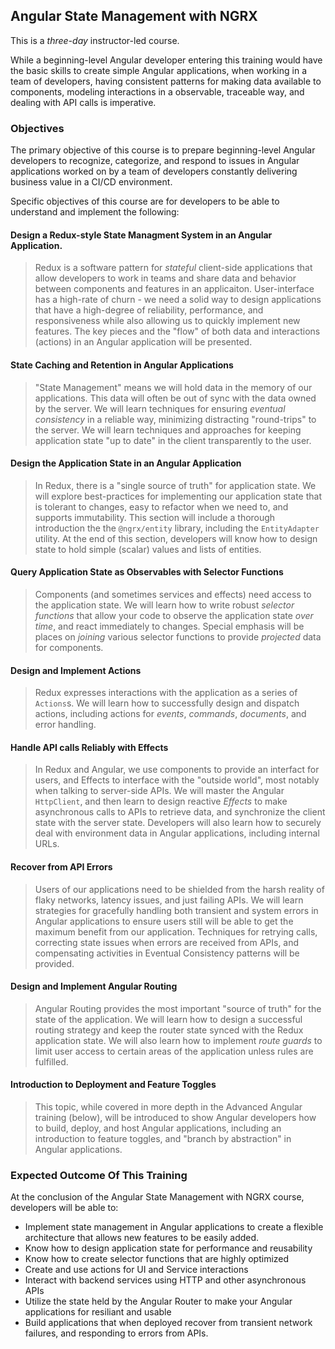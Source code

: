 ## Angular State Management with NGRX

This is a _three-day_ instructor-led course.

While a beginning-level Angular developer entering this training would have the basic skills to create simple Angular applications, when working in a team of developers, having consistent patterns for making data available to components, modeling interactions in a observable, traceable way, and dealing with API calls is imperative.

### Objectives

The primary objective of this course is to prepare beginning-level Angular developers to recognize, categorize, and respond to issues in Angular applications worked on by a team of developers constantly delivering business value in a CI/CD environment.

Specific objectives of this course are for developers to be able to understand and implement the following:

#### Design a Redux-style State Managment System in an Angular Application.

> Redux is a software pattern for _stateful_ client-side applications that allow developers to work in teams and share data and behavior between components and features in an applicaiton. User-interface has a high-rate of churn - we need a solid way to design applications that have a high-degree of reliability, performance, and responsiveness while also allowing us to quickly implement new features. The key pieces and the "flow" of both data and interactions (actions) in an Angular application will be presented.

#### State Caching and Retention in Angular Applications

> "State Management" means we will hold data in the memory of our applications. This data will often be out of sync with the data owned by the server. We will learn techniques for ensuring _eventual consistency_ in a reliable way, minimizing distracting "round-trips" to the server. We will learn techniques and approaches for keeping application state "up to date" in the client transparently to the user.

#### Design the Application State in an Angular Application

> In Redux, there is a "single source of truth" for application state. We will explore best-practices for implementing our application state that is tolerant to changes, easy to refactor when we need to, and supports immutability. This section will include a thorough introduction the the `@ngrx/entity` library, including the `EntityAdapter` utility. At the end of this section, developers will know how to design state to hold simple (scalar) values and lists of entities.

#### Query Application State as Observables with Selector Functions

> Components (and sometimes services and effects) need access to the application state. We will learn how to write robust _selector functions_ that allow your code to observe the application state _over time_, and react immediately to changes. Special emphasis will be places on _joining_ various selector functions to provide _projected_ data for components.

#### Design and Implement Actions

> Redux expresses interactions with the application as a series of `Actions`s. We will learn how to successfully design and dispatch actions, including actions for _events_, _commands_, _documents_, and error handling.

#### Handle API calls Reliably with Effects

> In Redux and Angular, we use components to provide an interfact for users, and Effects to interface with the "outside world", most notably when talking to server-side APIs. We will master the Angular `HttpClient`, and then learn to design reactive _Effects_ to make asynchronous calls to APIs to retrieve data, and synchronize the client state with the server state. Developers will also learn how to securely deal with environment data in Angular applications, including internal URLs.

#### Recover from API Errors

> Users of our applications need to be shielded from the harsh reality of flaky networks, latency issues, and just failing APIs. We will learn strategies for gracefully handling both transient and system errors in Angular applications to ensure users still will be able to get the maximum benefit from our application. Techniques for retrying calls, correcting state issues when errors are received from APIs, and compensating activities in Eventual Consistency patterns will be provided.

#### Design and Implement Angular Routing

> Angular Routing provides the most important "source of truth" for the state of the application. We will learn how to design a successful routing strategy and keep the router state synced with the Redux application state. We will also learn how to implement _route guards_ to limit user access to certain areas of the application unless rules are fulfilled.

#### Introduction to Deployment and Feature Toggles

> This topic, while covered in more depth in the Advanced Angular training (below), will be introduced to show Angular developers how to build, deploy, and host Angular applications, including an introduction to feature toggles, and "branch by abstraction" in Angular applications.

### Expected Outcome Of This Training

At the conclusion of the Angular State Management with NGRX course, developers will be able to:

- Implement state management in Angular applications to create a flexible architecture that allows new features to be easily added.
- Know how to design application state for performance and reusability
- Know how to create selector functions that are highly optimized
- Create and use actions for UI and Service interactions
- Interact with backend services using HTTP and other asynchronous APIs
- Utilize the state held by the Angular Router to make your Angular applications for resiliant and usable
- Build applications that when deployed recover from transient network failures, and responding to errors from APIs.
